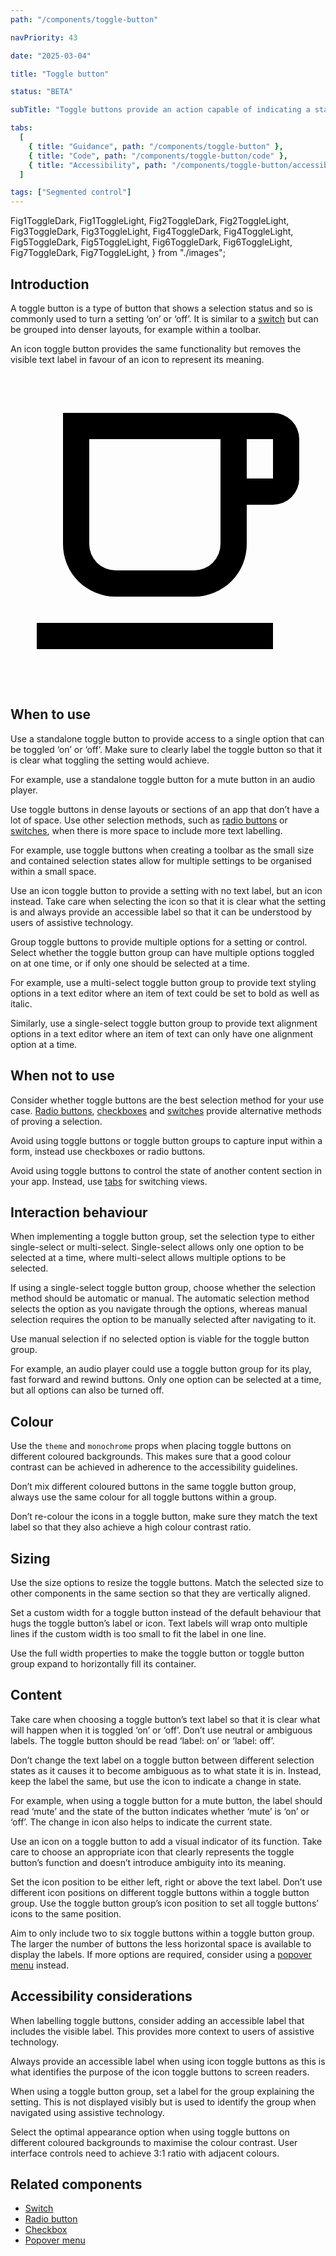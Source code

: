 ```yaml
---
path: "/components/toggle-button"

navPriority: 43

date: "2025-03-04"

title: "Toggle button"

status: "BETA"

subTitle: "Toggle buttons provide an action capable of indicating a state. They are commonly used for turning settings either ‘on’ or ‘off’."

tabs:
  [
    { title: "Guidance", path: "/components/toggle-button" },
    { title: "Code", path: "/components/toggle-button/code" },
    { title: "Accessibility", path: "/components/toggle-button/accessibility" },
  ]

tags: ["Segmented control"]
---
```


  Fig1ToggleDark,
  Fig1ToggleLight,
  Fig2ToggleDark,
  Fig2ToggleLight,
  Fig3ToggleDark,
  Fig3ToggleLight,
  Fig4ToggleDark,
  Fig4ToggleLight,
  Fig5ToggleDark,
  Fig5ToggleLight,
  Fig6ToggleDark,
  Fig6ToggleLight,
  Fig7ToggleDark,
  Fig7ToggleLight,
} from "./images";

## Introduction

A toggle button is a type of button that shows a selection status and so is commonly used to turn a setting ‘on’ or ‘off’. It is similar to a [switch](/components/switch) but can be grouped into denser layouts, for example within a toolbar.

An icon toggle button provides the same functionality but removes the visible text label in favour of an icon to represent its meaning.

<ComponentPreview>
  <IcToggleButton label="Switch to oat milk">
    <svg slot="icon" xmlns="http://www.w3.org/2000/svg" viewBox="0 0 24 24">
      <path d="M2,21V19H20V21H2M20,8V5H18V8H20M20,3A2,2 0 0,1 22,5V8A2,2 0 0,1 20,10H18V13A4,4 0 0,1 14,17H8A4,4 0 0,1 4,13V3H20M16,5H6V13A2,2 0 0,0 8,15H14A2,2 0 0,0 16,13V5Z" />
    </svg>
  </IcToggleButton>
</ComponentPreview>

## When to use

Use a standalone toggle button to provide access to a single option that can be toggled ‘on’ or ‘off’. Make sure to clearly label the toggle button so that it is clear what toggling the setting would achieve.

For example, use a standalone toggle button for a mute button in an audio player.

<DoubleDoDontCaution>
  <DoDontCaution
    imageSrc={[Fig1ToggleLight, Fig1ToggleDark]}
    imageAlt="A standalone toggle button used for a mute button in an audio player."
    state="good"
    caption="Use a standalone toggle button for a mute button to indicate when the setting is enabled or disabled."
  />
</DoubleDoDontCaution>

Use toggle buttons in dense layouts or sections of an app that don’t have a lot of space. Use other selection methods, such as [radio buttons](/components/radio) or [switches](/components/switch), when there is more space to include more text labelling.

For example, use toggle buttons when creating a toolbar as the small size and contained selection states allow for multiple settings to be organised within a small space.

Use an icon toggle button to provide a setting with no text label, but an icon instead. Take care when selecting the icon so that it is clear what the setting is and always provide an accessible label so that it can be understood by users of assistive technology.

Group toggle buttons to provide multiple options for a setting or control. Select whether the toggle button group can have multiple options toggled on at one time, or if only one should be selected at a time.

For example, use a multi-select toggle button group to provide text styling options in a text editor where an item of text could be set to bold as well as italic.

Similarly, use a single-select toggle button group to provide text alignment options in a text editor where an item of text can only have one alignment option at a time.

<DoubleDoDontCaution>
  <DoDontCaution
    imageSrc={[Fig2ToggleLight, Fig2ToggleDark]}
    imageAlt="A toggle button group used for text styling options including bold, italic, underline and strikethrough, and a second toggle button group used for text alignment options including left, centre, right, and justified."
    state="good"
    caption="Use toggle button groups to provide multiple options for a setting such as text styling options."
  />
</DoubleDoDontCaution>

## When not to use

Consider whether toggle buttons are the best selection method for your use case. [Radio buttons](/components/radio), [checkboxes](/components/checkboxes) and [switches](/components/switch) provide alternative methods of proving a selection.

Avoid using toggle buttons or toggle button groups to capture input within a form, instead use checkboxes or radio buttons.

Avoid using toggle buttons to control the state of another content section in your app. Instead, use [tabs](/components/tabs) for switching views.

## Interaction behaviour

When implementing a toggle button group, set the selection type to either single-select or multi-select. Single-select allows only one option to be selected at a time, where multi-select allows multiple options to be selected.

If using a single-select toggle button group, choose whether the selection method should be automatic or manual. The automatic selection method selects the option as you navigate through the options, whereas manual selection requires the option to be manually selected after navigating to it.

Use manual selection if no selected option is viable for the toggle button group.

For example, an audio player could use a toggle button group for its play, fast forward and rewind buttons. Only one option can be selected at a time, but all options can also be turned off.

<DoubleDoDontCaution>
  <DoDontCaution
    imageSrc={[Fig3ToggleLight, Fig3ToggleDark]}
    imageAlt="An audio player’s play, fast forward and rewind buttons where all toggle buttons can be deselected at the same time."
    state="good"
    caption="Use a single select group with manual selection to allow all options in a toggle button group to be deselected at the same time."
  />
</DoubleDoDontCaution>

## Colour

Use the `theme` and `monochrome` props when placing toggle buttons on different coloured backgrounds. This makes sure that a good colour contrast can be achieved in adherence to the accessibility guidelines.

Don’t mix different coloured buttons in the same toggle button group, always use the same colour for all toggle buttons within a group.

Don’t re-colour the icons in a toggle button, make sure they match the text label so that they also achieve a high colour contrast ratio.

<DoubleDoDontCaution>
  <DoDontCaution
    imageSrc={[Fig4ToggleLight, Fig4ToggleDark]}
    imageAlt="Two versions of a text styling setting that uses toggle button groups. One has a dark background with light theme toggle buttons, and the other has a light coloured background with dark theme toggle button groups."
    state="good"
    caption="Use the appearance options to achieve good contrast on different coloured backgrounds."
  />
  <DoDontCaution
    imageSrc={[Fig5ToggleLight, Fig5ToggleDark]}
    imageAlt="A text styling setting that uses toggle button groups. Within the toggle button groups different toggle buttons use different monochrome prop values."
    state="bad"
    caption="Don’t mix theme and monochrome props in the same toggle button group."
  />
</DoubleDoDontCaution>

## Sizing

Use the size options to resize the toggle buttons. Match the selected size to other components in the same section so that they are vertically aligned.

Set a custom width for a toggle button instead of the default behaviour that hugs the toggle button’s label or icon. Text labels will wrap onto multiple lines if the custom width is too small to fit the label in one line.

Use the full width properties to make the toggle button or toggle button group expand to horizontally fill its container.

## Content

Take care when choosing a toggle button’s text label so that it is clear what will happen when it is toggled ‘on’ or ‘off’. Don’t use neutral or ambiguous labels. The toggle button should be read ‘label: on’ or ‘label: off’.

Don’t change the text label on a toggle button between different selection states as it causes it to become ambiguous as to what state it is in. Instead, keep the label the same, but use the icon to indicate a change in state.

For example, when using a toggle button for a mute button, the label should read ‘mute’ and the state of the button indicates whether ‘mute’ is ‘on’ or ‘off’. The change in icon also helps to indicate the current state.

<DoubleDoDontCaution>
  <DoDontCaution
    imageSrc={[Fig6ToggleLight, Fig6ToggleDark]}
    imageAlt="An example of an audio player with a mute button. The button reads ‘mute’ when the button is toggled either on or off."
    state="good"
    caption="Use consistent labels between states on a toggle button to avoid confusion."
  />
</DoubleDoDontCaution>

Use an icon on a toggle button to add a visual indicator of its function. Take care to choose an appropriate icon that clearly represents the toggle button’s function and doesn’t introduce ambiguity into its meaning.

Set the icon position to be either left, right or above the text label. Don’t use different icon positions on different toggle buttons within a toggle button group. Use the toggle button group’s icon position to set all toggle buttons’ icons to the same position.

<DoubleDoDontCaution>
  <DoDontCaution
    imageSrc={[Fig7ToggleLight, Fig7ToggleDark]}
    imageAlt="A text alignment setting with three options for left, centre and right. Each button has its icon positioned differently on the toggle button."
    state="bad"
    caption="Don’t mix icon positions on buttons within the same group."
  />
</DoubleDoDontCaution>

Aim to only include two to six toggle buttons within a toggle button group. The larger the number of buttons the less horizontal space is available to display the labels. If more options are required, consider using a [popover menu](/components/popover-menu) instead.

## Accessibility considerations

When labelling toggle buttons, consider adding an accessible label that includes the visible label. This provides more context to users of assistive technology.

Always provide an accessible label when using icon toggle buttons as this is what identifies the purpose of the icon toggle buttons to screen readers.

When using a toggle button group, set a label for the group explaining the setting. This is not displayed visibly but is used to identify the group when navigated using assistive technology.

Select the optimal appearance option when using toggle buttons on different coloured backgrounds to maximise the colour contrast. User interface controls need to achieve 3:1 ratio with adjacent colours.

## Related components

- [Switch](/Components/switch)
- [Radio button](/Components/radio)
- [Checkbox](/Components/checkbox)
- [Popover menu](/Components/popover-menu)
